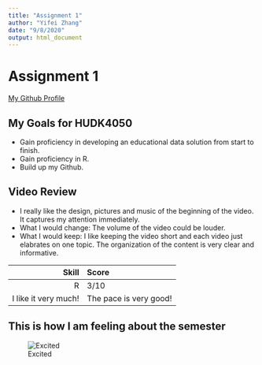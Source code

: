```yaml
---
title: "Assignment 1"
author: "Yifei Zhang"
date: "9/8/2020"
output: html_document
---
```


# Assignment 1

[My Github Profile](https://github.com/Yifei0710)

## My Goals for HUDK4050

* Gain proficiency in developing an educational data solution from start to finish.
* Gain proficiency in R.
* Build up my Github.

## Video Review

* I really like the design, pictures and music of the beginning of the video. It captures my attention immediately.
* What I would change: The volume of the video could be louder.
* What I would keep:  I like keeping the video short and each video just elabrates on one topic. The organization of the content is very clear and informative. 

| Skill | Score |
|-----:|:-----|
|R|3/10|
|I like it very much!| The pace is very good!|

## This is how I am feeling about the semester

![Excited](Excited.jpeg)
